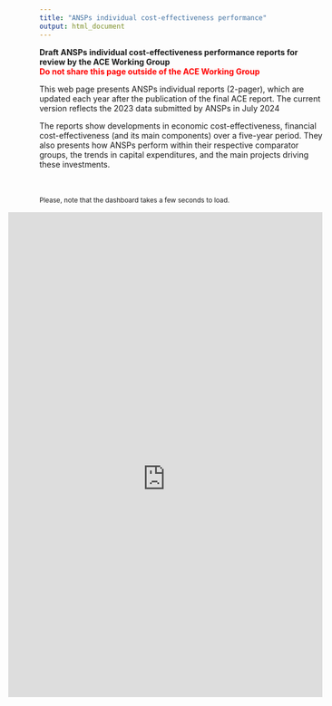 ```yaml
---
title: "ANSPs individual cost-effectiveness performance"
output: html_document
---
```

<style type="text/css">
.resp-container {
    position: relative;
    overflow: hidden;
    margin-left: -55px;
    padding-top: 170%;
    width: 110%;
}

.resp-iframe {
    position: absolute;
    top: 0;
    left: 0;
    width: 100%;
    height: 110%;
    border: 0;
}
</style>

<div class="container">

<b>Draft ANSPs individual cost-effectiveness performance reports for review by the ACE Working Group</b><br>
<span style="color: red;"><b>Do not share this page outside of the ACE Working Group</b></span>

This web page presents ANSPs individual reports (2-pager), which are updated each year after the publication of the final ACE report. The current version reflects the 2023 data submitted by ANSPs in July 2024 

The reports show developments in economic cost-effectiveness, financial cost-effectiveness (and its main components) over a five-year period. They also presents how ANSPs perform within their respective comparator groups, the trends in capital expenditures, and the main projects driving these investments.

<br>
<br>
<small>Please, note that the dashboard takes a few seconds to load.</small>

<div class="resp-container">

<iframe class="resp-iframe" src="https://app.powerbi.com/view?r=eyJrIjoiYWQyMDU1MTAtOGZkMS00ZTg3LWIxOTMtOGJiMDU1ZGEzMzA1IiwidCI6Ijc2ZjMzYzIwLTU5NzktNDQwOC1hZGY3LThiM2M0YmU5NWU1MiIsImMiOjl9" frameborder="0" allowFullScreen="true"></iframe>

</div><!-- closes iframe container -->

</div><!-- closes container fluid-->